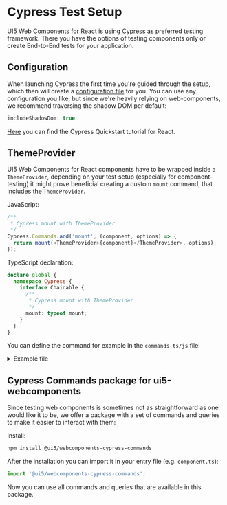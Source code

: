 
<Meta title="Setup" />

<TableOfContent headingSelector="h2" />

# Cypress Test Setup

UI5 Web Components for React is using [Cypress](https://www.cypress.io/) as preferred testing framework. There you have the options of testing components only or create End-to-End tests for your application.

## Configuration

When launching Cypress the first time you're guided through the setup, which then will create a [configuration file](https://docs.cypress.io/guides/references/configuration) for you. You can use any configuration you like, but since we're heavily relying on web-components, we recommend traversing the shadow DOM per default:

```js
includeShadowDom: true
```

[Here](https://docs.cypress.io/guides/component-testing/react/overview) you can find the Cypress Quickstart tutorial for React.

## ThemeProvider

UI5 Web Components for React components have to be wrapped inside a `ThemeProvider`, depending on your test setup (especially for component-testing) it might prove beneficial creating a custom `mount` command, that includes the `ThemeProvider`.

JavaScript:

```js
/**
 * Cypress mount with ThemeProvider
 */
Cypress.Commands.add('mount', (component, options) => {
  return mount(<ThemeProvider>{component}</ThemeProvider>, options);
});
```

TypeScript declaration:

```ts
declare global {
  namespace Cypress {
    interface Chainable {
      /**
       * Cypress mount with ThemeProvider
       */
      mount: typeof mount;
    }
  }
}
```

You can define the command for example in the `commands.ts/js` file:

<details>

<summary>Example file</summary>

```tsx
import { mount } from 'cypress/react18';
import { ThemeProvider } from '@ui5/webcomponents-react';

declare global {
  namespace Cypress {
    interface Chainable {
      /**
       * Cypress mount with ThemeProvider
       */
      mount: typeof mount;
    }
  }
}

/**
 * Cypress mount with ThemeProvider
 */
Cypress.Commands.add('mount', (component, options) => {
  return mount(<ThemeProvider>{component}</ThemeProvider>, options);
});
```

</details>

## Cypress Commands package for ui5-webcomponents

<MessageStrip
  hideCloseButton
  children="This package is a work-in-progress and can be extended by you! If you feel like a command or query is missing, please
  feel free to open a PR adding it to our library. Contributions are always welcome!"
/>

Since testing web components is sometimes not as straightforward as one would like it to be, we offer a package with a set of commands and queries to make it easier to interact with them:

Install:

```sh
npm install @ui5/webcomponents-cypress-commands
```

After the installation you can import it in your entry file (e.g. `component.ts`):

```ts
import '@ui5/webcomponents-cypress-commands';
```

Now you can use all commands and queries that are available in this package.

<Footer />
